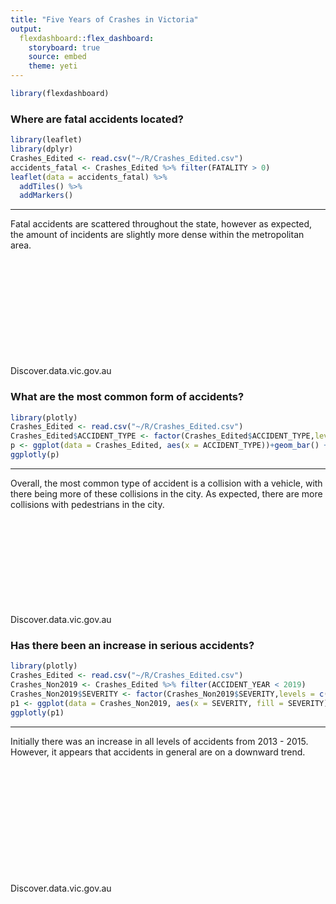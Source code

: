 ---
title: "Five Years of Crashes in Victoria"
output: 
  flexdashboard::flex_dashboard:
    storyboard: true
    source: embed
    theme: yeti
---

```{r setup, include=FALSE}
library(flexdashboard)
```
<!-- Leafly Map for fatal accidents -->
### Where are fatal accidents located?

```{r}
library(leaflet)
library(dplyr)
Crashes_Edited <- read.csv("~/R/Crashes_Edited.csv")
accidents_fatal <- Crashes_Edited %>% filter(FATALITY > 0)
leaflet(data = accidents_fatal) %>%
  addTiles() %>%
  addMarkers()
```

***

Fatal accidents are scattered throughout the state, however as expected, the amount of incidents are slightly more dense within the metropolitan area.

<br>
<br>
<br>
<br>
<br>
<br>
<br>
<br>
<br>
<br>
Discover.data.vic.gov.au

<!-- Chart for most common accident types, ordering the accidents by most common to least -->
### What are the most common form of accidents? {data-padding=50}

```{r}
library(plotly)
Crashes_Edited <- read.csv("~/R/Crashes_Edited.csv")
Crashes_Edited$ACCIDENT_TYPE <- factor(Crashes_Edited$ACCIDENT_TYPE,levels = c( "Collision with vehicle", "Collision with a fixed object","Struck Pedestrian","No collision and no object struck","Vehicle overturned (no collision)", "Struck animal","collision with some other object", "Fall from or in moving vehicle", "Other accident"))
p <- ggplot(data = Crashes_Edited, aes(x = ACCIDENT_TYPE))+geom_bar() + facet_grid(rows = vars(STAT_DIV_NAME)) + ylab("Accident Count") + theme(axis.text.x = element_text(angle = 90), axis.title.x = element_blank(), axis.title.y = element_blank())
ggplotly(p)
```

***

Overall, the most common type of accident is a collision with a vehicle, with there being more of these collisions in the city. As expected, there are more collisions with pedestrians in the city.

<br>
<br>
<br>
<br>
<br>
<br>
<br>
<br>
<br>
Discover.data.vic.gov.au

<!-- Accidents sorted by year, not including 2019 as it was not a complete year -->
### Has there been an increase in serious accidents?

```{r}
library(plotly)
Crashes_Edited <- read.csv("~/R/Crashes_Edited.csv")
Crashes_Non2019 <- Crashes_Edited %>% filter(ACCIDENT_YEAR < 2019)
Crashes_Non2019$SEVERITY <- factor(Crashes_Non2019$SEVERITY,levels = c("Fatal accident", "Serious injury accident", "Other injury accident", "Non injury accident"))
p1 <- ggplot(data = Crashes_Non2019, aes(x = SEVERITY, fill = SEVERITY)) + geom_bar() + facet_grid(~ ACCIDENT_YEAR) + theme(axis.text.x = element_blank(), axis.ticks = element_blank(), legend.title = element_blank(), axis.title.y = element_blank())+ scale_fill_manual(values = c("#2171b5", "#6baed6", "#bdd7e7","#eff3ff" ))
ggplotly(p1)
```

***
Initially there was an increase in all levels of accidents from 2013 - 2015. However, it appears that accidents in general are on a downward trend.

<br>
<br>
<br>
<br>
<br>
<br>
<br>
<br>
<br>
<br>
<br>
Discover.data.vic.gov.au

<style type="text/css">

.sbframe-commentary {
   font-size: 15px;

</style>
